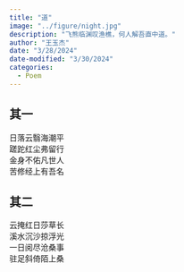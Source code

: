 ```yaml
---
title: "道"
image: "../figure/night.jpg"
description: "飞熊临渊叹渔樵，何人解吾直中道。"
author: "王玉杰"
date: "3/28/2024"
date-modified: "3/30/2024"
categories:
  - Poem
---
```


## 其一
日落云翳海潮平\
蹉跎红尘弗留行\
金身不佑凡世人\
苦修经上有吾名

## 其二
云掩红日莎草长\
溪水沉沙掠浮光\
一日阅尽沧桑事\
驻足斜倚陌上桑
